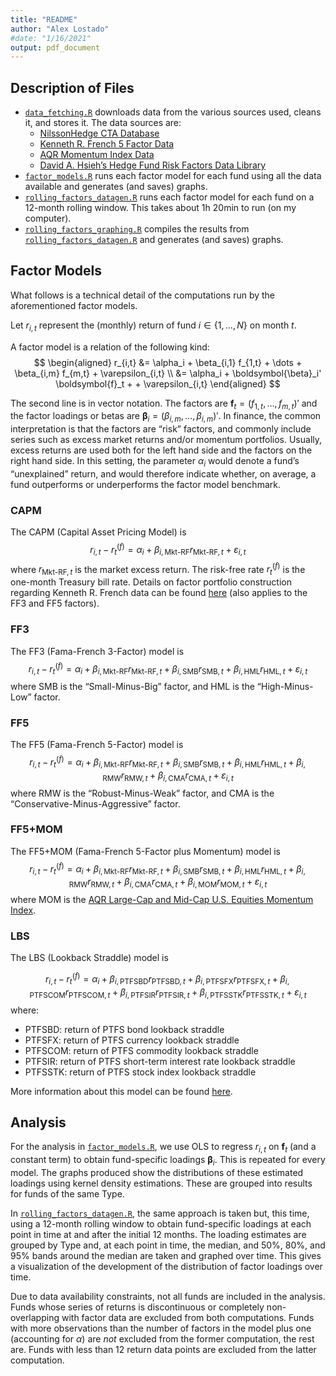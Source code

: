 ```yaml
---
title: "README"
author: "Alex Lostado"
#date: "1/16/2021"
output: pdf_document
---
```



## Description of Files

- [`data_fetching.R`](data_fetching.R) downloads data from the various sources used, cleans it, and stores it. The data sources are:
  + [NilssonHedge CTA Database](https://nilssonhedge.com/)
  + [Kenneth R. French 5 Factor Data](https://mba.tuck.dartmouth.edu/pages/faculty/ken.french/data_library.html)
  + [AQR Momentum Index Data](https://www.aqr.com/Insights/Datasets/Momentum-Indices-Monthly)
  + [David A. Hsieh's Hedge Fund Risk Factors Data Library](https://faculty.fuqua.duke.edu/~dah7/HFRFData.htm)
- [`factor_models.R`](factor_models.R) runs each factor model for each fund using all the data available and generates (and saves) graphs.
- [`rolling_factors_datagen.R`](rolling_factors_datagen.R) runs each factor model for each fund on a 12-month rolling window. This takes about 1h 20min to run (on my computer).
- [`rolling_factors_graphing.R`](rolling_factors_graphing.R) compiles the results from [`rolling_factors_datagen.R`](rolling_factors_datagen.R) and generates (and saves) graphs.


## Factor Models

What follows is a technical detail of the computations run by the aforementioned factor models. 

Let $r_{i,t}$ represent the (monthly) return of fund $i \in \{1, \dots, N\}$ on month $t$.

A factor model is a relation of the following kind:
$$
\begin{aligned}
r_{i,t} &= \alpha_i + \beta_{i,1} f_{1,t} + \dots + \beta_{i,m} f_{m,t} + \varepsilon_{i,t} \\
&= \alpha_i + \boldsymbol{\beta}_i' \boldsymbol{f}_t + + \varepsilon_{i,t}
\end{aligned}
$$

The second line is in vector notation. The factors are $\boldsymbol{f}_t = (f_{1,t}, \dots, f_{m,t})'$ and the factor loadings or betas are $\boldsymbol{\beta}_i = (\beta_{i,m}, \dots, \beta_{i,m})'$. In finance, the common interpretation is that the factors are "risk" factors, and commonly include series such as excess market returns and/or momentum portfolios. Usually, excess returns are used both for the left hand side and the factors on the right hand side. In this setting, the parameter $\alpha_i$ would denote a fund's "unexplained" return, and would therefore indicate whether, on average, a fund outperforms or underperforms the factor model benchmark.


### CAPM

The CAPM (Capital Asset Pricing Model) is
$$
r_{i,t} - r^{(f)}_t = \alpha_i + \beta_{i,\text{Mkt-RF}} r_{\text{Mkt-RF},t} + \varepsilon_{i,t}
$$
where $r_{\text{Mkt-RF},t}$ is the market excess return. The risk-free rate $r_t^{(f)}$ is the one-month Treasury bill rate. Details on factor portfolio construction regarding Kenneth R. French data can be found [here](https://mba.tuck.dartmouth.edu/pages/faculty/ken.french/Data_Library/f-f_5_factors_2x3.html) (also applies to the FF3 and FF5 factors).

### FF3

The FF3 (Fama-French 3-Factor) model is
$$
r_{i,t} - r^{(f)}_t = \alpha_i + \beta_{i,\text{Mkt-RF}} r_{\text{Mkt-RF},t} + \beta_{i,\text{SMB}} r_{\text{SMB},t} + \beta_{i,\text{HML}} r_{\text{HML},t} + \varepsilon_{i,t}
$$
where SMB is the "Small-Minus-Big" factor, and HML is the "High-Minus-Low" factor.

### FF5

The FF5 (Fama-French 5-Factor) model is
$$
r_{i,t} - r^{(f)}_t = \alpha_i + \beta_{i,\text{Mkt-RF}} r_{\text{Mkt-RF},t} + \beta_{i,\text{SMB}} r_{\text{SMB},t} + \beta_{i,\text{HML}} r_{\text{HML},t} +  \beta_{i,\text{RMW}} r_{\text{RMW},t} + \beta_{i,\text{CMA}} r_{\text{CMA},t} + \varepsilon_{i,t}
$$
where RMW is the "Robust-Minus-Weak" factor, and CMA is the "Conservative-Minus-Aggressive" factor.

### FF5+MOM

The FF5+MOM (Fama-French 5-Factor plus Momentum) model is
$$
r_{i,t} - r^{(f)}_t = \alpha_i + \beta_{i,\text{Mkt-RF}} r_{\text{Mkt-RF},t} + \beta_{i,\text{SMB}} r_{\text{SMB},t} + \beta_{i,\text{HML}} r_{\text{HML},t} +  \beta_{i,\text{RMW}} r_{\text{RMW},t} + \beta_{i,\text{CMA}} r_{\text{CMA},t} + \beta_{i,\text{MOM}} r_{\text{MOM},t} + \varepsilon_{i,t}
$$
where MOM is the [AQR Large-Cap and Mid-Cap U.S. Equities Momentum Index](https://www.aqr.com/Insights/Datasets/Momentum-Indices-Monthly).


### LBS

The LBS (Lookback Straddle) model is

$$
r_{i,t} - r^{(f)}_t = \alpha_i + \beta_{i,\text{PTFSBD}} r_{\text{PTFSBD},t} + \beta_{i,\text{PTFSFX}} r_{\text{PTFSFX},t} + \beta_{i,\text{PTFSCOM}} r_{\text{PTFSCOM},t} +  \beta_{i,\text{PTFSIR}} r_{\text{PTFSIR},t} + \beta_{i,\text{PTFSSTK}} r_{\text{PTFSSTK},t} + \varepsilon_{i,t}
$$
where:

  - PTFSBD: return of PTFS bond lookback straddle
  - PTFSFX: return of PTFS currency lookback straddle
  - PTFSCOM: return of PTFS commodity lookback straddle
  - PTFSIR: return of PTFS short-term interest rate lookback straddle
  - PTFSSTK: return of PTFS stock index lookback straddle

More information about this model can be found [here](https://faculty.fuqua.duke.edu/~dah7/HFRFData.htm).

## Analysis

For the analysis in [`factor_models.R`](factor_models.R), we use OLS to regress $r_{i,t}$ on $\boldsymbol{f}_t$ (and a constant term) to obtain fund-specific loadings $\boldsymbol{\beta}_i$. This is repeated for every model. The graphs produced show the distributions of these estimated loadings using kernel density estimations. These are grouped into results for funds of the same Type.

In [`rolling_factors_datagen.R`](rolling_factors_datagen.R), the same approach is taken but, this time, using a 12-month rolling window to obtain fund-specific loadings at each point in time at and after the initial 12 months. The loading estimates are grouped by Type and, at each point in time, the median, and 50%, 80%, and 95% bands around the median are taken and graphed over time. This gives a visualization of the development of the distribution of factor loadings over time. 

Due to data availability constraints, not all funds are included in the analysis. Funds whose series of returns is discontinuous or completely non-overlapping with factor data are excluded from both computations. Funds with more observations than the number of factors in the model plus one (accounting for $\alpha$) are *not* excluded from the former computation, the rest are. Funds with less than 12 return data points are excluded from the latter computation.





















